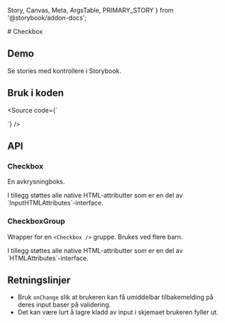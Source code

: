   Story,
  Canvas,
  Meta,
  ArgsTable,
  PRIMARY_STORY
} from '@storybook/addon-docs';

<Meta title="Design system/Checkbox/API" component={Checkbox} />
# Checkbox
<ComponentLinkRow
  docsHref="https://design.domstol.no/987b33f71/p/90d68f-checkbox/b/939219"
  figmaHref="https://www.figma.com/file/ewqSDmkgqDQ5PyOsRp4V5b/?node-id=155%3A38"
  githubHref="https://github.com/domstolene/designsystem/tree/master/components/src/components/Checkbox"
/>

## Demo

<Canvas>
  <Story id="design-system-checkbox-checkbox--default" />
</Canvas>

<Canvas>
  <Story id="design-system-checkbox-checkboxgroup--default" />
</Canvas>

Se stories med kontrollere i <Typography externalLink typographyType='a' href='https://domstolene.github.io/designsystem/?path=/story/design-system-checkbox-checkbox'>Storybook</Typography>.

## Bruk i koden

<Source code={`

<Checkbox label="Option" />

<CheckboxGroup label="Label">
  <Checkbox label="Option" />
  <Checkbox label="Option" />
</CheckboxGroup>
`} />

## API

### Checkbox

En avkrysningboks.

<ArgsTable story={PRIMARY_STORY} />
I tillegg støttes alle native HTML-attributter som er en del av `InputHTMLAttributes<HTMLInputElement>`-interface.

### CheckboxGroup

Wrapper for en `<Checkbox />` gruppe. Brukes ved flere barn.

<ArgsTable of={CheckboxGroup} />
I tillegg støttes alle native HTML-attributter som er en del av `HTMLAttributes<HTMLDivElement>`-interface.

## Retningslinjer

- Bruk `onChange` slik at brukeren kan få umiddelbar tilbakemelding på deres
  input baser på validering.
- Det kan være lurt å lagre kladd av input i skjemaet brukeren fyller ut.
